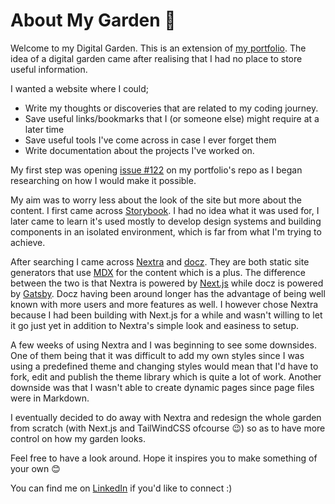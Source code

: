 # About My Garden 🌱

Welcome to my Digital Garden. This is an extension of [my portfolio](https://ineza.codes/).
The idea of a digital garden came after realising that I had no place to store useful information.

I wanted a website where I could;

- Write my thoughts or discoveries that are related to my coding journey.
- Save useful links/bookmarks that I (or someone else) might require at a later time
- Save useful tools I've come across in case I ever forget them
- Write documentation about the projects I've worked on.

My first step was opening [issue #122](https://github.com/inezabonte/inezabonte/issues/122) on my
portfolio's repo as I began researching on how I would make it possible.

My aim was to worry less about the look of the site but more about the content.
I first came across [Storybook](https://storybook.js.org/). I had no idea what it was used for,
I later came to learn it's used mostly to develop design systems and building components in an isolated
environment, which is far from what I'm trying to achieve.

After searching I came across [Nextra](https://nextra.vercel.app/) and [docz](https://www.docz.site/).
They are both static site generators that use [MDX](https://mdxjs.com/) for the content which is a plus.
The difference between the two is that Nextra is powered by [Next.js](https://nextjs.org/) while docz
is powered by [Gatsby](https://www.gatsbyjs.com/). Docz having been around longer has the advantage
of being well known with more users and more features as well.
I however chose Nextra because I had been building with Next.js for a while and wasn't willing to
let it go just yet in addition to Nextra's simple look and easiness to setup.

A few weeks of using Nextra and I was beginning to see some downsides. One of them being that it was difficult to add
my own styles since I was using a predefined theme and changing styles would mean that I'd have to fork,
edit and publish the theme library which is quite a lot of work. Another downside was that
I wasn't able to create dynamic pages since page files were in Markdown.

I eventually decided to do away with Nextra and redesign the whole garden from scratch (with Next.js and
TailWindCSS ofcourse 😉) so as to have more control on how my garden looks.

Feel free to have a look around. Hope it inspires you to make something of your own 😊

You can find me on [LinkedIn](https://www.linkedin.com/in/inezabonte/) if you'd like to connect :)
